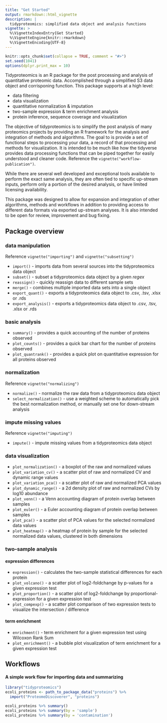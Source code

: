 ```yaml
---
title: "Get Started"
output: rmarkdown::html_vignette
description: |
  tidyproteomics: simplified data object and analysis functions
vignette: >
  %\VignetteIndexEntry{Get Started}
  %\VignetteEngine{knitr::rmarkdown}
  %\VignetteEncoding{UTF-8}
---
```



```r
knitr::opts_chunk$set(collapse = TRUE, comment = "#>")
set.seed(1041)
options(dplyr.print_max = 10)
```

Tidyproteomics is an R package for the post processing and analysis of quantitative proteomic data. Accomplished through a simplified S3 data object and corrisponing function. This package supports at a high level:

-   data filtering
-   data visualization
-   quantitative normalization & imputation
-   two-sample expression & term enrichment analysis
-   protein inference, sequence coverage and visualization

The objective of tidyproteomics is to simplify the post analysis of many proteomics projects by providing an R framework for the analysis and integration of methods and algorithms. The goal to is provide a set of functional steps to processing your data, a record of that processing and methods for visualization. It is intended to be much like how the tidyverse provides data processing functions that can be piped together for easily understood and cleaner code. Reference the `vignette("workflow-publication")`.

While there are several well developed and exceptional tools available to perform the exact same analysis, they are often tied to specific up-stream inputs, perform only a portion of the desired analysis, or have limited licensing availability.

This package was designed to allow for expansion and integration of other algorithms, methods and workflows in addition to providing access to different data formats via exported up-stream analyses. It is also intended to be open for review, improvement and bug fixing.


## Package overview

### data manipulation

Reference `vignette("importing")` and `vignette("subsetting")`

-   `import()` - imports data from several sources into the tidyproteomics data object
-   `subset()` - subset a tidyproteomics data object by a given *regex*
-   `reassign()` - quickly reassign data to different sample sets
-   `merge()` - combines multiple imported data sets into a single object
-   `export_quant()` - exports a tidyproteomics data object to .csv, .tsv, .xlsx or .rds
-   `export_analysis()` - exports a tidyproteomics data object to .csv, .tsv, .xlsx or .rds

### basic analysis

-   `summary()` - provides a quick accounting of the number of proteins observed
-   `plot_counts()` - provides a quick bar chart for the number of proteins observed
-   `plot_quantrank()` - provides a quick plot on quantitative expression for all proteins observed

### normalization

Reference `vignette("normalizing")`

-   `normalize()` - normalize the raw data from a tidyproteomics data object
-   `select_normalization()` - use a weighted scheme to automatically pick the best normalization method, or manually set one for down-stream analysis

### impute missing values

Reference `vignette("imputing")`

-   `impute()` - impute missing values from a tidyproteomics data object

### data visualization

-   `plot_normalization()` - a boxplot of the raw and normalized values
-   `plot_variation_cv()` - a scatter plot of raw and normalized CV and dynamic range values
-   `plot_variation_pca()` - a scatter plot of raw and normalized PCA values
-   `plot_dynamic_range()` - a 2d density plot of raw and normalized CVs by log10 abundance
-   `plot_venn()` - a Venn accounting diagram of protein overlap between samples
-   `plot_euler()` - a Euler accounting diagram of protein overlap between samples
-   `plot_pca()` - a scatter plot of PCA values for the selected normalized data values
-   `plot_heatmap()` - a heatmap of protein by sample for the selected normalized data values, clustered in both dimensions

### two-sample analysis

#### expression differences

-   `expression()` - calculates the two-sample statistical differences for each protein
-   `plot_volcano()` - a scatter plot of log2-foldchange by p-values for a given expression test
-   `plot_proportion()` - a scatter plot of log2-foldchange by proportional-expression for a given expression test
-   `plot_compexp()` - a scatter plot comparison of two expression tests to visualize the intersection / difference

#### term enrichment

-   `enrichment()` - term enrichment for a given expression test using Wilcoxon Rank Sum
-   `plot_enrichment()` - a bubble plot visualization of term enrichment for a given expression test 


## Workflows

#### A simple work flow for importing data and summarizing

```r
library("tidyproteomics")
ecoli_proteins <- path_to_package_data("proteins") %>%
  import("ProteomeDiscoverer", "proteins") 

ecoli_proteins %>% summary()
ecoli_proteins %>% summary(by = 'sample') 
ecoli_proteins %>% summary(by = 'contamination') 
```
